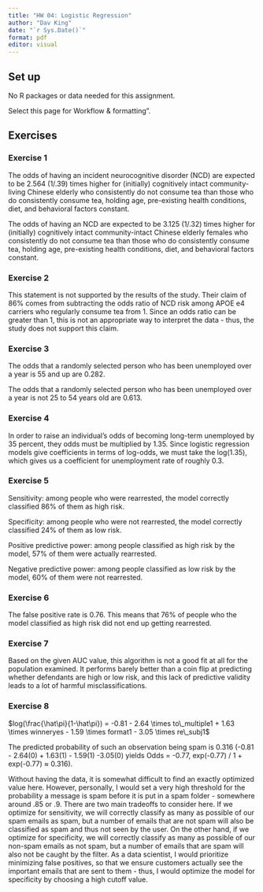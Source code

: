 ---
title: "HW 04: Logistic Regression"
author: "Dav King"
date: "`r Sys.Date()`"
format: pdf
editor: visual
---

## Set up

::: callout-note
No R packages or data needed for this assignment.

Select this page for Workflow & formatting".
:::

\pagebreak

## Exercises

### Exercise 1

The odds of having an incident neurocognitive disorder (NCD) are expected to be 2.564 (1/.39) times higher for (initially) cognitively intact community-living Chinese elderly who consistently do not consume tea than those who do consistently consume tea, holding age, pre-existing health conditions, diet, and behavioral factors constant.

The odds of having an NCD are expected to be 3.125 (1/.32) times higher for (initially) cognitively intact community-intact Chinese elderly females who consistently do not consume tea than those who do consistently consume tea, holding age, pre-existing health conditions, diet, and behavioral factors constant.

\pagebreak

### Exercise 2

This statement is not supported by the results of the study. Their claim of 86% comes from subtracting the odds ratio of NCD risk among APOE e4 carriers who regularly consume tea from 1. Since an odds ratio can be greater than 1, this is not an appropriate way to interpret the data - thus, the study does not support this claim.

\pagebreak

### Exercise 3

The odds that a randomly selected person who has been unemployed over a year is 55 and up are 0.282.

The odds that a randomly selected person who has been unemployed over a year is not 25 to 54 years old are 0.613.

\pagebreak

### Exercise 4

In order to raise an individual's odds of becoming long-term unemployed by 35 percent, they odds must be multiplied by 1.35. Since logistic regression models give coefficients in terms of log-odds, we must take the log(1.35), which gives us a coefficient for unemployment rate of roughly 0.3.

\pagebreak

### Exercise 5

Sensitivity: among people who were rearrested, the model correctly classified 86% of them as high risk.

Specificity: among people who were not rearrested, the model correctly classified 24% of them as low risk.

Positive predictive power: among people classified as high risk by the model, 57% of them were actually rearrested.

Negative predictive power: among people classified as low risk by the model, 60% of them were not rearrested.

\pagebreak

### Exercise 6

The false positive rate is 0.76. This means that 76% of people who the model classified as high risk did not end up getting rearrested.

\pagebreak

### Exercise 7

Based on the given AUC value, this algorithm is not a good fit at all for the population examined. It performs barely better than a coin flip at predicting whether defendants are high or low risk, and this lack of predictive validity leads to a lot of harmful misclassifications.

\pagebreak

### Exercise 8

$log(\frac{\hat\pi}{1-\hat\pi}) = -0.81 - 2.64 \times to\_multiple1 + 1.63 \times winneryes - 1.59 \times format1 - 3.05 \times re\_subj1$

The predicted probability of such an observation being spam is 0.316 (-0.81 - 2.64(0) + 1.63(1) - 1.59(1) -3.05(0) yields Odds = -0.77, exp(-0.77) / 1 + exp(-0.77) $\approx$ 0.316).

Without having the data, it is somewhat difficult to find an exactly optimized value here. However, personally, I would set a very high threshold for the probability a message is spam before it is put in a spam folder - somewhere around .85 or .9. There are two main tradeoffs to consider here. If we optimize for sensitivity, we will correctly classify as many as possible of our spam emails as spam, but a number of emails that are not spam will also be classified as spam and thus not seen by the user. On the other hand, if we optimize for specificity, we will correctly classify as many as possible of our non-spam emails as not spam, but a number of emails that are spam will also not be caught by the filter. As a data scientist, I would prioritize minimizing false positives, so that we ensure customers actually see the important emails that are sent to them - thus, I would optimize the model for specificity by choosing a high cutoff value.

\pagebreak